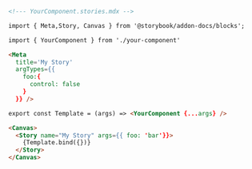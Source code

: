 ```md
<!--- YourComponent.stories.mdx -->

import { Meta,Story, Canvas } from '@storybook/addon-docs/blocks';

import { YourComponent } from './your-component'

<Meta 
  title='My Story' 
  argTypes={{
    foo:{
      control: false
    }
  }} />

export const Template = (args) => <YourComponent {...args} />

<Canvas>
  <Story name="My Story" args={{ foo: 'bar'}}>
    {Template.bind({})}
  </Story>
</Canvas>
```